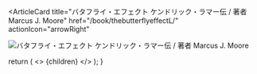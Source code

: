 <ArticleCard
  title="バタフライ・エフェクト ケンドリック・ラマー伝 / 著者 Marcus J. Moore"
  href="/book/thebutterflyeffectL/"
  actionIcon="arrowRight"
>

![バタフライ・エフェクト ケンドリック・ラマー伝 / 著者 Marcus J. Moore](../../images/books/thebutterflyeffect.jpg) 
</ArticleCard>

  return (
    <>
      {children}
    </>
  );
}

